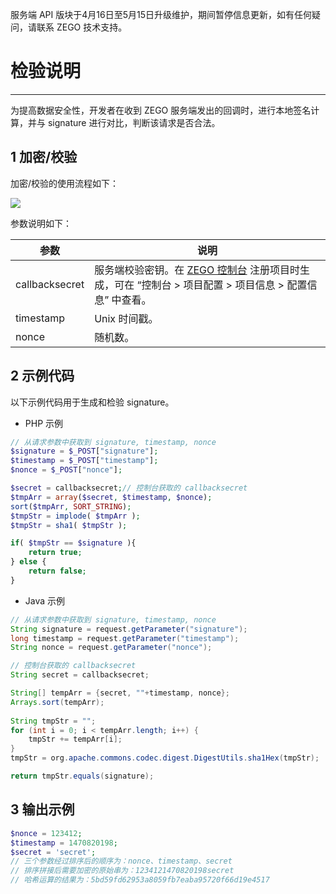 <Warning title="警告">服务端 API 版块于4月16日至5月15日升级维护，期间暂停信息更新，如有任何疑问，请联系 ZEGO 技术支持。</Warning>
# 检验说明

---

为提高数据安全性，开发者在收到 ZEGO 服务端发出的回调时，进行本地签名计算，并与 signature 进行对比，判断该请求是否合法。

## 1 加密/校验

加密/校验的使用流程如下：

<Frame width="512" height="auto" caption="">
  <img src="https://storage.zego.im/sdk-doc/Pics/server/Callback/encryptVerifyProcess.png" />
</Frame>

参数说明如下：

| 参数 | 说明  |
|---- | ------ | 
| callbacksecret  | 服务端校验密钥。在 [ZEGO 控制台](https://console.zego.im/) 注册项目时生成，可在 “控制台 > 项目配置 > 项目信息 > 配置信息” 中查看。 | 
| timestamp| Unix 时间戳。|
| nonce | 随机数。|


## 2 示例代码

以下示例代码用于生成和检验 signature。


- PHP 示例

```PHP
// 从请求参数中获取到 signature, timestamp, nonce
$signature = $_POST["signature"];
$timestamp = $_POST["timestamp"];
$nonce = $_POST["nonce"];

$secret = callbacksecret;// 控制台获取的 callbacksecret
$tmpArr = array($secret, $timestamp, $nonce);
sort($tmpArr, SORT_STRING);
$tmpStr = implode( $tmpArr );
$tmpStr = sha1( $tmpStr );

if( $tmpStr == $signature ){
    return true;
} else {
    return false;
}
```

- Java 示例

```java
// 从请求参数中获取到 signature, timestamp, nonce
String signature = request.getParameter("signature");
long timestamp = request.getParameter("timestamp");
String nonce = request.getParameter("nonce");

// 控制台获取的 callbacksecret
String secret = callbacksecret;

String[] tempArr = {secret, ""+timestamp, nonce};
Arrays.sort(tempArr);
        
String tmpStr = "";
for (int i = 0; i < tempArr.length; i++) {
    tmpStr += tempArr[i];
}
tmpStr = org.apache.commons.codec.digest.DigestUtils.sha1Hex(tmpStr);

return tmpStr.equals(signature);
```


## 3 输出示例

```PHP
$nonce = 123412;
$timestamp = 1470820198;
$secret = 'secret';
// 三个参数经过排序后的顺序为：nonce、timestamp、secret
// 排序拼接后需要加密的原始串为：1234121470820198secret
// 哈希运算的结果为：5bd59fd62953a8059fb7eaba95720f66d19e4517
```
